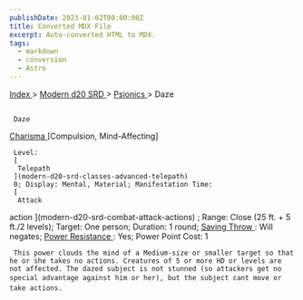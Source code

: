 ```yaml
---
publishDate: 2023-01-02T00:00:00Z
title: Converted MDX File
excerpt: Auto-converted HTML to MDX.
tags:
  - markdown
  - conversion
  - Astro
---
```







[
      Index
     ](-index)
     >
     [
      Modern d20 SRD
     ](modern-d20-srd-index)
     >
     [
      Psionics
     ](modern-d20-srd-psionics-index)
     > Daze
    





## 
     Daze
    



[
      Charisma
     ](modern-d20-srd-basics-ability-scores)
     [Compulsion, Mind-Affecting]
    



     Level:
     [
      Telepath
     ](modern-d20-srd-classes-advanced-telepath)
     0; Display: Mental, Material; Manifestation Time:
     [
      Attack
action
     ](modern-d20-srd-combat-attack-actions)
     ; Range: Close (25 ft. + 5 ft./2 levels); Target: One person; Duration: 1 round;
     [
      Saving
Throw
     ](modern-d20-srd-basics-saving-throws)
     : Will negates;
     [
      Power
Resistance
     ](modern-d20-srd-special-abilities-power-resistance)
     : Yes; Power Point Cost: 1
    



     This power clouds the mind of a Medium-size or smaller target so that he or she takes no actions. Creatures of 5 or more HD or levels are not affected. The dazed subject is not stunned (so attackers get no special advantage against him or her), but the subject cant move or take actions.
    




